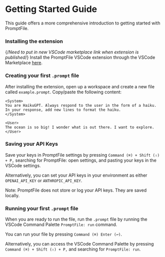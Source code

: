 
# Getting Started Guide

This guide offers a more comprehensive introduction to getting started with PromptFile.

<Steps>

### **Installing the extension**
{/*Need to put in new VSCode marketplace link when extension is published*/}
Install the PromptFile VSCode extension through the VSCode Marketplace [here]().

### **Creating your first `.prompt` file**

After installing the extension, open up a workspace and create a new file called `example.prompt`. Copy/paste the following content:

```prompt copy filename="example.prompt"
<System>
You are HaikuGPT. Always respond to the user in the form of a haiku. In your response, add new lines to format the haiku.
</System>

<User>
The ocean is so big! I wonder what is out there. I want to explore.
</User>
```

### **Saving your API Keys**

Save your keys in PromptFile settings by pressing `Command (⌘) + Shift (⇧) + P,` searching for PromptFile: open settings, and pasting your keys in the VSCode settings.

Alternatively, you can set your API keys in your environment as either `OPENAI_API_KEY` or `ANTHROPIC_API_KEY`.

<Callout type="info">Note: PromptFile does not store or log your API keys. They are saved locally. </Callout>

### **Running your first `.prompt` file**

When you are ready to run the file, run the `.prompt` file by running the VSCode Command Palette `PromptFile: run` command.

You can run your file by pressing `Command (⌘) Enter (↩)`.

Alternatively, you can access the VSCode Command Palette by pressing `Command (⌘) + Shift (⇧) + P,` and searching for `PromptFile: run`.
<br />

</Steps>
